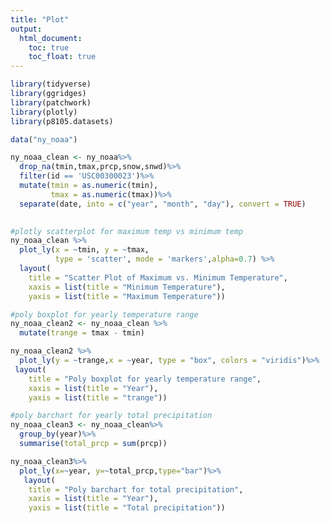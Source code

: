 ```yaml
---
title: "Plot"
output: 
  html_document:
    toc: true
    toc_float: true
---
```


```r
library(tidyverse)
library(ggridges)
library(patchwork)
library(plotly)
library(p8105.datasets)
```

```r
data("ny_noaa")

ny_noaa_clean <- ny_noaa%>%
  drop_na(tmin,tmax,prcp,snow,snwd)%>%
  filter(id == 'USC00300023')%>%
  mutate(tmin = as.numeric(tmin),
         tmax = as.numeric(tmax))%>%
  separate(date, into = c("year", "month", "day"), convert = TRUE)
  
```

```r
#plotly scatterplot for maximum temp vs minimum temp
ny_noaa_clean %>% 
  plot_ly(x = ~tmin, y = ~tmax,
          type = 'scatter', mode = 'markers',alpha=0.7) %>%
  layout(
    title = "Scatter Plot of Maximum vs. Minimum Temperature",
    xaxis = list(title = "Minimum Temperature"),
    yaxis = list(title = "Maximum Temperature"))
```

```r
#poly boxplot for yearly temperature range
ny_noaa_clean2 <- ny_noaa_clean %>%
  mutate(trange = tmax - tmin)

ny_noaa_clean2 %>%
  plot_ly(y = ~trange,x = ~year, type = "box", colors = "viridis")%>%
 layout(
    title = "Poly boxplot for yearly temperature range",
    xaxis = list(title = "Year"),
    yaxis = list(title = "trange"))
```

```r
#poly barchart for yearly total precipitation
ny_noaa_clean3 <- ny_noaa_clean%>%
  group_by(year)%>%
  summarise(total_prcp = sum(prcp))

ny_noaa_clean3%>%
  plot_ly(x=~year, y=~total_prcp,type="bar")%>%
   layout(
    title = "Poly barchart for total precipitation",
    xaxis = list(title = "Year"),
    yaxis = list(title = "Total precipitation"))
```

